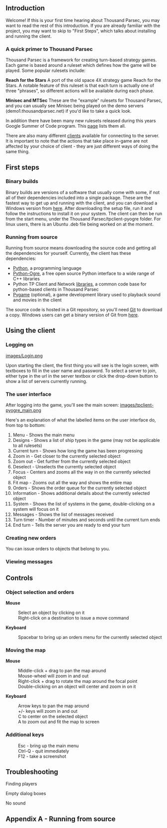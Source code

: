 == Introduction ==
Welcome! If this is your first time hearing about Thousand Parsec, you may want to read the rest of this introduction. If you are already familiar with the project, you may want to skip to "First Steps", which talks about installing and running the client.

=== A quick primer to Thousand Parsec ===
Thousand Parsec is a framework for creating turn-based strategy games. Each game is based around a ruleset which defines how the game will be played. Some popular rulesets include:

'''Reach for the Stars'''
A port of the old space 4X strategy game Reach for the Stars. A notable feature of this ruleset is that each turn is actually one of three "phrases", so different actions will be available during each phase.

'''Minisec and MTSec'''
These are the "example" rulesets for Thousand Parsec, and you can usually see Minisec being played on the demo servers (demo1.thousandparsec.net) if you'd like to take a quick look.

In addition there have been many new rulesets released during this years Google Summer of Code program. This [[Rulesets|page]] lists them all.

There are also many different [[Clients|clients]] available for connecting to the server. It is important to note that the actions that take place in-game are not affected by your choice of client - they are just different ways of doing the same thing.

== First steps ==
=== Binary builds ===
Binary builds are versions of a software that usually come with some, if not all of their dependencies included into a single package. These are the fastest way to get up and running with the client, and you can download a Windows version from [http://www.thousandparsec.net/%7Ejmtan/ here]. After downloading the setup file, run it and follow the instructions to install it on your system. The client can then be run from the start menu, under the Thousand Parsec/tpclient-pyogre folder. For linux users, there is an Ubuntu .deb file being worked on at the moment.

=== Running from source ===
Running from source means downloading the source code and getting all the dependencies for yourself. Currently, the client has these dependencies:

* [http://www.python.org/ Python], a programming language
* [http://python-ogre.org/ Python-Ogre], a free open source Python interface to a wide range of C++ libraries
* Python TP Client and Network [http://www.thousandparsec.net/tp/downloads.php libraries], a common code base for python-based clients in Thousand Parsec
* [http://www.pygame.org/ Pygame] (optional), a game development library used to playback sound and movies in the client

The source code is hosted in a Git repository, so you'll need [http://git.or.cz/ Git] to download a copy. Windows users can get a binary version of Git from [http://code.google.com/p/msysgit/downloads/list here].

== Using the client ==
=== Logging on ===
[[images/Login.png]]

Upon starting the client, the first thing you will see is the login screen, with textboxes to fill in the user name and password. To select a server to join, either type in the url in the server textbox or click the drop-down button to show a list of servers currently running.

=== The user interface ===
After logging into the game, you'll see the main screen:
[[images/tpclient-pyogre_main.png]]

Here's an explanation of what the labelled items on the user interface do, from top to bottom:
# Menu - Shows the main menu
# Designs - Shows a list of ship types in the game (may not be applicable to all rulesets)
# Current turn - Shows how long the game has been progressing
# Zoom in - Get closer to the currently selected object
# Zoom out - Get further from the currently selected object
# Deselect - Unselects the currently selected object
# Focus - Centers and zooms all the way in on the currently selected object
# Fit map - Zooms out all the way and shows the entire map
# Orders - Shows the order queue for the currently selected object
# Information - Shows additional details about the currently selected object
# System - Shows the list of systems in the game, double-clicking on a system will focus on it
# Messages - Shows the list of messages received
# Turn timer - Number of minutes and seconds until the current turn ends
# End turn - Tells the server you are ready to end your turn

=== Creating new orders ===
You can issue orders to objects that belong to you.

=== Viewing messages ===

== Controls ==
=== Object selection and orders ===
'''Mouse'''
:Select an object by clicking on it
:Right-click on a destination to issue a move command

'''Keyboard'''
:Spacebar to bring up an orders menu for the currently selected object


=== Moving the map ===
'''Mouse'''
:Middle-click + drag to pan the map around
:Mouse-wheel will zoom in and out
:Right-click + drag to rotate the map around the focal point
:Double-clicking on an object will center and zoom in on it

'''Keyboard'''
:Arrow keys to pan the map around
:+/- keys will zoom in and out
:C to center on the selected object
:A to zoom out and fit the map to screen


=== Additional keys ===
:Esc - bring up the main menu
:Ctrl-Q - quit immediately
:F12 - take a screenshot

== Troubleshooting ==
Finding players

Empty dialog boxes

No sound


== Appendix A - Running from source ==